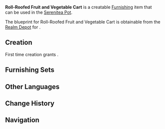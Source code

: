 {{Furnishing Infobox
|id             = 370307
|image          = Item Roll-Roofed Fruit and Vegetable Cart.png
|category       = Building
|subcategory    = Mercantile
|rarity         = 3
|adeptal_energy = 60
|load           = 110
|reduced_load   = 93
|description    = A store mounted on a cart that can sell wares on the go.<br />During busy periods, multiple consumer hot spots tend to erupt all over Liyue Harbor, which in turn demands that merchants move multiple times to gain the maximum benefit from such opportunities.
|blueprint      = [[Realm Depot]]
}}
'''Roll-Roofed Fruit and Vegetable Cart''' is a creatable [[Furnishing]] item that can be used in the [[Serenitea Pot]].

The blueprint for Roll-Roofed Fruit and Vegetable Cart is obtainable from the [[Realm Depot]] for {{Item|Realm Currency|24|x=160}}.

==Creation==
First time creation grants {{Item|Trust|24|x=60}}.
{{Recipe
|type = Creation
|time = 14h
|Birch Wood = 12
|sort = Birch Wood
}}

==Furnishing Sets==
{{Craft Usage}}

==Other Languages==
{{Other Languages
|en      = Roll-Roofed Fruit and Vegetable Cart
|zhs     = 卷棚果蔬舆
|zhs_rm  = Juǎn Péng Guǒshū Yú
|zht     = 捲棚果蔬輿
|zht_rm  = Juǎn Péng Guǒshū Yú
|zh_tl   = 
|ja      = 巻き幌付き青果カート
|ja_rm   = Maki Horotsuki Seika Kaato{{Assumed}}
|ja_tl   = 
|ko      = 둥근 과일 수레
|ko_rm   = Dungeun Gwail Sure
|ko_tl   = Round Fruit Cart
|es      = Cobertizo para frutas y verduras
|es_tl   = 
|fr      = Étal itinérant de fruits et légumes
|fr_tl   = Traveling Stall of Fruits and Vegetables
|ru      = Крытая телега с фруктами и овощами
|ru_tl   = 
|th      = เพิงหลังคาม้วนทรงโบราณสำหรับขายผักและผลไม้
|th_rm   = 
|th_tl   = 
|vi      = Xe Bán Rau Quả Hình Vòm
|vi_tl   = 
|de      = Obst- und Gemüsewagen mit Rolldach
|de_tl   = Fruit and Vegetable Cart with Roll-Roof
|id      = Gerobak Buah & Sayuran dengan Tenda Gulung
|id_tl   = Fruit & Vegetable Cart with Roll Tent
|pt      = Carrinho de Frutas e Vegetais Coberto
|pt_tl   = 
}}

==Change History==
{{Change History|1.5}}

==Navigation==
{{Furnishing Navbox/Exterior|building}}